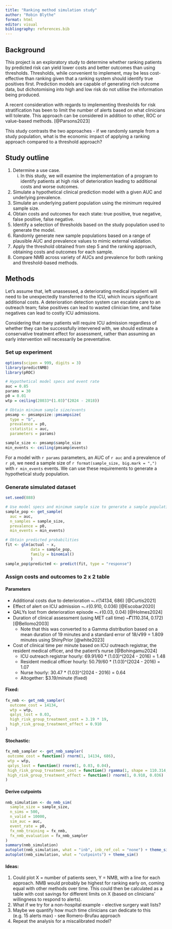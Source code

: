 ```yaml
---
title: "Ranking method simulation study"
author: "Robin Blythe"
format: html
editor: visual
bibliography: references.bib
---
```


## Background

This project is an exploratory study to determine whether ranking patients by predicted risk can yield lower costs and better outcomes than using thresholds. Thresholds, while convenient to implement, may be less cost-effective than ranking given that a ranking system should identify true positives first. Prediction models are capable of generating rich outcome data, but dichotomising into high and low risk do not utilise the information being produced.

A recent consideration with regards to implementing thresholds for risk stratification has been to limit the number of alerts based on what clinicians will tolerate. This approach can be considered in addition to other, ROC or value-based methods. [@Parsons2023]

This study contrasts the two approaches - if we randomly sample from a study population, what is the economic impact of applying a ranking approach compared to a threshold approach?

## Study outline

1.  Determine a use case.
    i.  In this study, we will examine the implementation of a program to identify patients at high risk of deterioration leading to additional costs and worse outcomes.
2.  Simulate a hypothetical clinical prediction model with a given AUC and underlying prevalence.
3.  Simulate an underlying patient population using the minimum required sample size.
4.  Obtain costs and outcomes for each state: true positive, true negative, false positive, false negative.
5.  Identify a selection of thresholds based on the study population used to generate the model.
6.  Randomly generate new sample populations based on a range of plausible AUC and prevalence values to mimic external validation.
7.  Apply the threshold obtained from step 5 and the ranking approach, obtaining costs and outcomes for each sample.
8.  Compare NMB across variety of AUCs and prevalence for both ranking and threshold-based methods.

## Methods

Let's assume that, left unassessed, a deteriorating medical inpatient will need to be unexpectedly transferred to the ICU, which incurs significant additional costs. A deterioration detection system can escalate care to an outreach team; false positives can lead to wasted clinician time, and false negatives can lead to costly ICU admissions.

Considering that many patients will require ICU admission regardless of whether they can be successfully intervened with, we should estimate a conservative treatment effect for assessment, rather than assuming an early intervention will necessarily be preventative.

### Set up experiment

```r
options(scipen = 999, digits = 3)
library(predictNMB)
library(pROC)

# Hypothetical model specs and event rate
auc = 0.85
params = 30
p0 = 0.01
wtp = ceiling(28033*(1.03)^(2024 - 2018))

# Obtain minimum sample size/events
pmsamp <- pmsampsize::pmsampsize(
  type = "b",
  prevalence = p0, 
  cstatistic = auc,
  parameters = params)

sample_size <- pmsamp$sample_size
min_events <- ceiling(pmsamp$events)
```

For a model with `r params` parameters, an AUC of `r auc` and a prevalence of `r p0`, we need a sample size of `r format(sample_size, big.mark = ",")` with `r min_events` events. We can use these requirements to generate a hypothetical study population.

### Generate simulated dataset

```r
set.seed(888)

# Use model specs and minimum sample size to generate a sample population
sample_pop <- get_sample(
  auc = auc, 
  n_samples = sample_size, 
  prevalence = p0, 
  min_events = min_events)

# Obtain predicted probabilities
fit <- glm(actual ~ x, 
           data = sample_pop, 
           family = binomial()
           )
sample_pop$predicted <- predict(fit, type = "response")
```

### Assign costs and outcomes to 2 x 2 table

#### Parameters

-   Additional costs due to deterioration \~𝒩(14134, 686) [@Curtis2021]
-   Effect of alert on ICU admission \~𝒩(0.910, 0.036) [@Escobar2020]
-   QALYs lost from deterioration episode \~𝒩(0.03, 0.04) [@Holmes2024]
-   Duration of clinical assessment (using MET call time) \~𝚪(110.314, 0.172) [@Bellomo2003]
    -   Note that this was converted to a Gamma distribution based on a mean duration of 19 minutes and a standard error of 18/√99 = 1.809 minutes using ShinyPrior [@white2023]
-   Cost of clinical time per minute based on ICU outreach registrar, the resident medical officer, and the patient's nurse [@Bohingamu2024]
    -   ICU outreach registrar hourly: 69.91/60 \* (1.03)\^(2024 - 2016) = 1.48
    -   Resident medical officer hourly: 50.79/60 \* (1.03)\^(2024 - 2016) = 1.07
    -   Nurse hourly: 30.47 \* (1.03)\^(2024 - 2016) = 0.64
    -   Altogether: \$3.19/minute (fixed)

#### Fixed:

```r
fx_nmb <- get_nmb_sampler(
  outcome_cost = 14134,
  wtp = wtp,
  qalys_lost = 0.03,
  high_risk_group_treatment_cost = 3.19 * 19,
  high_risk_group_treatment_effect = 0.910
)
```

#### Stochastic:

```r
fx_nmb_sampler <- get_nmb_sampler(
 outcome_cost = function() rnorm(1, 14134, 686),
 wtp = wtp,
 qalys_lost = function() rnorm(1, 0.03, 0.04),
 high_risk_group_treatment_cost = function() rgamma(1, shape = 110.314, scale = 0.172) * 3.19,
 high_risk_group_treatment_effect = function() rnorm(1, 0.910, 0.036)
)
```

#### Derive cutpoints

```r
nmb_simulation <- do_nmb_sim(
  sample_size = sample_size,
  n_sims = 500,
  n_valid = 10000,
  sim_auc = auc,
  event_rate = p0,
  fx_nmb_training = fx_nmb,
  fx_nmb_evaluation = fx_nmb_sampler
)
summary(nmb_simulation)
autoplot(nmb_simulation, what = "inb", inb_ref_col = "none") + theme_sim()
autoplot(nmb_simulation, what = "cutpoints") + theme_sim()
```

#### Ideas:

1.  Could plot X = number of patients seen, Y = NMB, with a line for each approach. NMB would probably be highest for ranking early on, coming equal with other methods over time. This could then be calculated as a table with cost savings for different limits on X (based on clinicians' willingness to respond to alerts).
2.  What if we try for a non-hospital example - elective surgery wait lists?
3.  Maybe we quantify how much time clinicians can dedicate to this (e.g. 15 alerts max) - see Romero-Brufau approach
4.  Repeat the analysis for a miscalibrated model?
